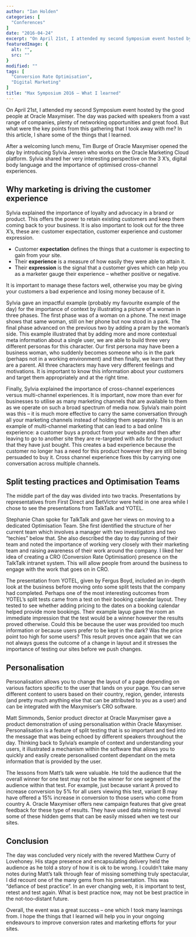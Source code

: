 ```yaml
---
author: "Ian Holden"
categories: [
  "Conferences"
]
date: "2016-04-24"
excerpt: "On April 21st, I attended my second Symposium event hosted by the good people at Oracle Maxymiser. The day was packed with speakers from a vast range of companies, plenty of networking opportunities and great food. But what were the key points from this gathering that I took away with me? In this article, I share some of the things that I learned."
featuredImage: {
  alt: "",
  src: ""
}
modified: ""
tags: [
  "Conversion Rate Optimisation",
  "Digital Marketing"
]
title: "Max Symposium 2016 – What I learned"
---
```


On April 21st, I attended my second Symposium event hosted by the good people at Oracle Maxymiser. The day was packed with speakers from a vast range of companies, plenty of networking opportunities and great food. But what were the key points from this gathering that I took away with me? In this article, I share some of the things that I learned.

After a welcoming lunch menu, Tim Burge of Oracle Maxymiser opened the day by introducing Sylvia Jensen who works on the Oracle Marketing Cloud platform. Sylvia shared her very interesting perspective on the 3 X’s, digital body language and the importance of optimised cross-channel experiences.

## Why marketing is driving the customer experience

Sylvia explained the importance of loyalty and advocacy in a brand or product. This offers the power to retain existing customers and keep them coming back to your business. It is also important to look out for the three X’s, these are: customer expectation, customer experience and customer expression.

- Customer **expectation** defines the things that a customer is expecting to gain from your site.
- Their **experience** is a measure of how easily they were able to attain it.
- Their **expression** is the signal that a customer gives which can help you as a marketer gauge their experience – whether positive or negative.

It is important to manage these factors well, otherwise you may be giving your customers a bad experience and losing money because of it.

Sylvia gave an impactful example (probably my favourite example of the day) for the importance of context by illustrating a picture of a woman in three phases. The first phase was of a woman on a phone. The next image shows that same woman, still on her phone but now stood in a park. The final phase advanced on the previous two by adding a pram by the woman’s side. This example illustrated that by adding more and more contextual meta information about a single user, we are able to build three very different personas for this character. Our first persona may have been a business woman, who suddenly becomes someone who is in the park (perhaps not in a working environment) and then finally, we learn that they are a parent. All three characters may have very different feelings and motivations. It is important to know this information about your customers and target them appropriately and at the right time.

Finally, Sylvia explained the importance of cross-channel experiences versus multi-channel experiences. It is important, now more than ever for businesses to utilise as many marketing channels that are available to them as we operate on such a broad spectrum of media now. Sylvia’s main point was this – it is much more effective to carry the same conversation through all your marketing channels instead of holding them separately. This is an example of multi-channel marketing that can lead to a bad online experience: a customer buys a product from your website and then after leaving to go to another site they are re-targeted with ads for the product that they have just bought. This creates a bad experience because the customer no longer has a need for this product however they are still being persuaded to buy it. Cross channel experience fixes this by carrying one conversation across multiple channels.

## Split testing practices and Optimisation Teams

The middle part of the day was divided into two tracks. Presentations by representatives from First Direct and BetVictor were held in one area while I chose to see the presentations from TalkTalk and YOTEL.

Stephanie Chan spoke for TalkTalk and gave her views on moving to a dedicated Optimisation Team. She first identified the structure of her current team which involves a manager with two investigators and two “techies” below that. She also described the day to day running of their team and noted the importance of working very closely with their marketing team and raising awareness of their work around the company. I liked her idea of creating a CRO (Conversion Rate Optimisation) presence on the TalkTalk intranet system. This will allow people from around the business to engage with the work that goes on in CRO.

The presentation from YOTEL, given by Fergus Boyd, included an in-depth look at the business before moving onto some split tests that the company had completed. Perhaps one of the most interesting outcomes from YOTEL’s split tests came from a test on their booking calendar layout. They tested to see whether adding pricing to the dates on a booking calendar helped provide more bookings. Their example layup gave the room an immediate impression that the test would be a winner however the results proved otherwise. Could this be because the user was provided too much information or because users prefer to be kept in the dark? Was the price point too high for some users? This result proves once again that we can not always guess the outcome of a change in layout and it stresses the importance of testing our sites before we push changes.

## Personalisation

Personalisation allows you to change the layout of a page depending on various factors specific to the user that lands on your page. You can serve different content to users based on their country, region, gender, interests (and pretty much anything else that can be attributed to you as a user) and can be integrated with the Maxymiser’s CRO software.

Matt Simmonds, Senior product director at Oracle Maxymiser gave a product demonstration of using personalisation within Oracle Maxymiser. Personalisation is a feature of split testing that is so important and tied into the message that was being echoed by different speakers throughout the day. Thinking back to Sylvia’s example of context and understanding your users, it illustrated a mechanism within the software that allows you to quickly and easily create personalised content dependant on the meta information that is provided by the user.

The lessons from Matt’s talk were valuable. He told the audience that the overall winner for one test may not be the winner for one segment of the audience within that test. For example, just because variant A proved to increase conversion by 5% for all users viewing this test, variant B may have offered a 15% increase in conversion to those users who come from country A. Oracle Maxymiser offers new campaign features that give great feedback for these type of results. They have used data mining to reveal some of these hidden gems that can be easily missed when we test our sites.

## Conclusion

The day was concluded very nicely with the revered Matthew Curry of Lovehoney. His stage presence and encapsulating delivery held the audience as he told a story of how it is ok to be wrong. I couldn’t take many notes during Matt’s talk through fear of missing something truly spectacular, I did recount one of the many gems from his presentation. This was “defiance of best practice”. In an ever changing web, it is important to test, retest and test again. What is best practice now, may not be best practice in the not-too-distant future.

Overall, the event was a great success – one which I took many learnings from. I hope the things that I learned will help you in your ongoing endeavours to improve conversion rates and marketing efforts for your sites.